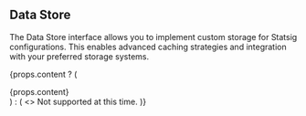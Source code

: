 
## Data Store

The Data Store interface allows you to implement custom storage for Statsig configurations. This enables advanced caching strategies and integration with your preferred storage systems.

{props.content ? (
  <div>{props.content}</div>
) : (
  <>
    <Admonition type="note" title="Note">
      Not supported at this time.
    </Admonition>
  </>
)}
